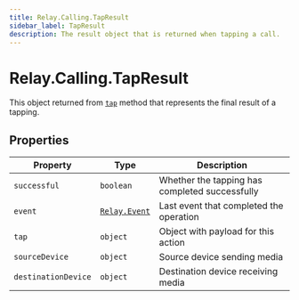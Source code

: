 ```yaml
---
title: Relay.Calling.TapResult
sidebar_label: TapResult
description: The result object that is returned when tapping a call.
---
```


[relay-event]: /sdks/reference/realtime-sdk/v2/sdks/nodejs/event
[tap]: /sdks/reference/realtime-sdk/v2/sdks/nodejs/calling/call#tap

# Relay.Calling.TapResult

This object returned from [`tap`][tap] method that represents the final result of a tapping.

## Properties

| Property | Type | Description |
| -------- | ---- | ----------- |
| `successful` | `boolean` | Whether the tapping has completed successfully |
| `event` | [`Relay.Event`][relay-event] | Last event that completed the operation |
| `tap` | `object` | Object with payload for this action |
| `sourceDevice` | `object` | Source device sending media |
| `destinationDevice` | `object` | Destination device receiving media |